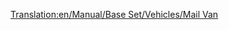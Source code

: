 [[Translation:en/Manual/Base Set/Vehicles/Mail Van]]
{{fr/Wagon|Nom=Wagon de courrier
|Coût=1 335£ (2 670$)
|Poids=21 / 28 t
|Image= [[File:en/Mailvan.png]] [[File:en/Mailvanx.png]]
|Capacité=30 sacs de courrier
|MonoCoût="
|MonoPoids=21 / 29 t
|MonoCapacité=35 sacs de courrier
|MagCoût="
|MagPoids=21 / 30 t
|MagCapacité=37 sacs de courrier
|Description=C'est un simple fourgon qui transporte du courrier.
}}